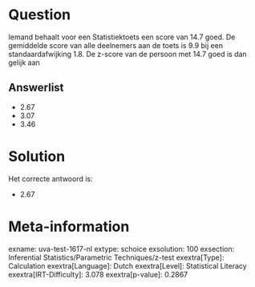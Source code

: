Question
========

Iemand behaalt voor een Statistiektoets een score van 14.7 goed. De
gemiddelde score van alle deelnemers aan de toets is 9.9 bij een
standaardafwijking 1.8. De z-score van de persoon met 14.7 goed is dan
gelijk aan

Answerlist
----------

* 2.67
* 3.07
* 3.46

Solution
========

Het correcte antwoord is: 

* 2.67

Meta-information
================
exname: uva-test-1617-nl
extype: schoice
exsolution: 100
exsection: Inferential Statistics/Parametric Techniques/z-test
exextra[Type]: Calculation
exextra[Language]: Dutch
exextra[Level]: Statistical Literacy
exextra[IRT-Difficulty]: 3.078
exextra[p-value]: 0.2867
